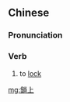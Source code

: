 {{also|锁上}}
==Chinese==
{{zh-forms|s=锁上}}

===Pronunciation===
{{zh-pron
|m=suǒshàng
|cat=v
}}

===Verb===
{{zh-verb}}

# to [[lock]]

[[mg:鎖上]]